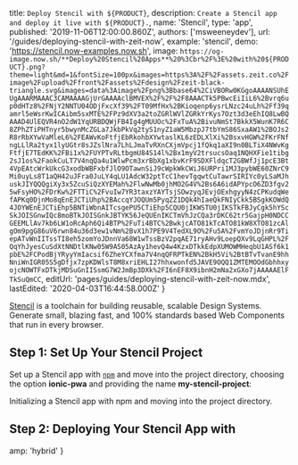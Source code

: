 

  title: `Deploy Stencil with ${PRODUCT}`,
  description: `Create a Stencil app and deploy it live with ${PRODUCT}.`,
  name: 'Stencil',
  type: 'app',
  published: '2019-11-06T12:00:00.860Z',
  authors: ['msweeneydev'],
  url: '/guides/deploying-stencil-with-zeit-now',
  example: 'stencil',
  demo: 'https://stencil.now-examples.now.sh',
  image:
    `https://og-image.now.sh/**Deploy%20Stencil%20Apps**%20%3Cbr%2F%3E%20with%20${PRODUCT}.png?theme=light&md=1&fontSize=100px&images=https%3A%2F%2Fassets.zeit.co%2Fimage%2Fupload%2Ffront%2Fassets%2Fdesign%2Fzeit-black-triangle.svg&images=data%3Aimage%2Fpng%3Bbase64%2CiVBORw0KGgoAAAANSUhEUgAAARMAAAC3CAMAAAAGjUrGAAAAclBMVEX%2F%2F%2F8AAACTk5PBwcEiIiL6%2Bvrq6up0dHTz8%2FNjY2NNTU04ODjFxcXf39%2FT09MfHx%2BKioqenp6ysrLNzc24uLh%2Ff39qamrl5eWsrKwICAibm5sxMTE%2FPz9dXV3a2toZGRlWVlZGRkYrKys7Ozt3d3eEhIQ8LwBQAAAD4UlEQVR4nO2dW1YqURBDQWjFB4Ig4gMUUOc%2FxTuA%2BivuNmSt7BkkX5WunK7R6C8ZPhZTiPHTnyr5bwynMcZGLa7JkbPkVq2tyS1nyZ1aW5MbzpJ7tbYmS86SxaAW1%2BOJs2R8rRbXYwVaMleL6%2FEAWvKoFtfjEbRkohbXYwtaslKL6zEDLXlXi%2BsxvHGW%2FKrFNfngLLlRa2tyx1lyUGtr8sJZslNra7LhLJmaTvRXnCXjmVpcj1fQkq1aXI9n0BLTiX4NWvKgFtfjE7TEdKK%2FBi1x%2FUYPTvRLtbgmU84S14l%2Bx1myV2trsucsOaq1NQHXFie1tibg2sJ1os%2FaokCuLT7V4nqQa4u1WlwPcm3xrBbXg1xbvKrF9SDXFldqcT2GBWfJj1pcE3Bt4VpEAtcWrkUkcG3xodbWBFxbfJlO9OTawnSiJ9cWpkWkCWiJ6URPri1MJ3pybWE60ZNrC9Mi0uyLs8T1aQH42uJFra0JuLY4qLU1AdcW32ptTcC1hevTgqwtCuTawrSIRIYc0yLSaMJhuskJIYQQQgiXy3x5ZcuSiQzXYEMah%2FlwNwMb0jhMO2G4V%2Bs6A6idAPYpcO6ZD3fgv25wFsyHO%2FDrKw%2FTTiC%2FvuIw7YR3taxzYAYTsjSOwzyqJEvjOExhgyyN4zCPKudqWefAPKq0DjnMo8qEnEJCTiUhp%2BAccqYJOQUm5PyqZZ1DQk4hIaeQkFNIyCkk5BSgkKOWdQ4JOYWEnEJCTiEhp5BNTiWbnAITcsgePU5CTiEhp5CQU0jIKWSTU0jIKSTkFBJyCgk5hYScSkJOISGnwIQc8moBTkJOISGnkJBTYK56JeQUEnIKCTmVhJzCQa3rDKC62tr5GajpH0NDCCGEEMLlAv7kb6LW1oRcAph6Qi4BTP%2FuTi4BTC%2BwkjcATO81kTcATO81kW8XTO81zcAlgOm9pgG86uV6rwn84u36d3ew1vNm%2BvX1h7PE9V4TedXL9O%2Fu5A%2FvmYoJDjnRr9TiepATvWnIITssTI8eh5zomYoJDnnVa68W1wTssBzV2pqAE71ryAHv9LoepQXv9LqGHPL%2FQqYhJyesCuSdXtNNDtlKNw05W9AS05AzAy1hevQ4w4KzxDTkkEdpXUMOWMHeqbU1ASf6k1pbE%2FCPodBjYRyyYmIacsif6ZheYCXfma7V4nqQFRPTkEN%2BkH5Vi%2BtBTvTvanE9hhNniWnIGR05S5gDfjx7zpKDWlsT8M8xriEHLI27hhxwonfd5JAVE9OQQ1ZMTEMOOdGbhhxyojcNOWTFxDTkjMDSuGnIISsmG7W2JmBp3DXk%2FI6nEF8X9ibnH2mNa2xGXo7jAAAAAElFTkSuQmCC`,
  editUrl: 'pages/guides/deploying-stencil-with-zeit-now.mdx',
  lastEdited: '2020-04-03T16:44:58.000Z'
}

[Stencil](https://stenciljs.com/) is a toolchain for building reusable, scalable Design Systems. Generate small, blazing fast, and 100% standards based Web Components that run in every browser.

## Step 1: Set Up Your Stencil Project

Set up a Stencil app with [`npm`](https://www.npmjs.com/) and move into the project directory, choosing the option **ionic-pwa** and providing the name **my-stencil-project**:

<Snippet dark text="npm init stencil && cd my-stencil-project" />
<Caption>Initializing a Stencil app with <Link href="https://www.npmjs.com/">npm</Link> and moving into the project directory.</Caption>

## Step 2: Deploying Your Stencil App with <ProductName/>

<DeploySection meta={meta} />


  amp: 'hybrid'
}
